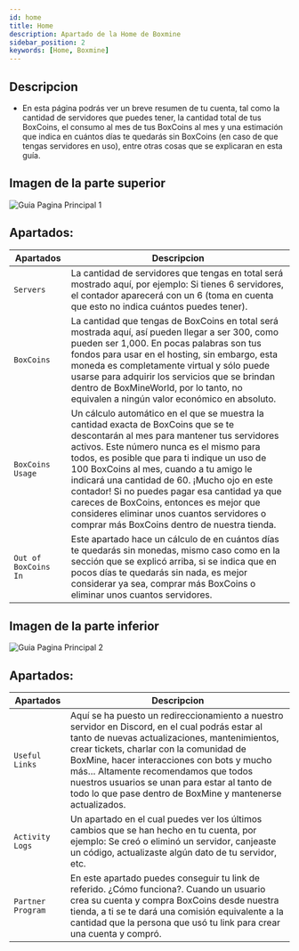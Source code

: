 ```yaml
---
id: home
title: Home
description: Apartado de la Home de Boxmine
sidebar_position: 2
keywords: [Home, Boxmine]
---
```


## Descripcion

- En esta página podrás ver un breve resumen de tu cuenta, tal como la cantidad de servidores que puedes tener, la cantidad total de tus BoxCoins, el consumo al mes de tus BoxCoins al mes y una estimación que indica en cuántos días te quedarás sin BoxCoins (en caso de que tengas servidores en uso), entre otras cosas que se explicaran en esta guía.

## Imagen de la parte superior

<img src='/img/dashboard/pagina-principal2.png' alt='Guia Pagina Principal 1' />

## Apartados:

| Apartados        | Descripcion                  |
| --------------- | ------------------------------ |
| `Servers` | La cantidad de servidores que tengas en total será mostrado aquí, por ejemplo: Si tienes 6 servidores, el contador aparecerá con un 6 (toma en cuenta que esto no indica cuántos puedes tener).        |
| `BoxCoins` | La cantidad que tengas de BoxCoins en total será mostrada aquí, así pueden llegar a ser 300, como pueden ser 1,000. En pocas palabras son tus fondos para usar en el hosting, sin embargo, esta moneda es completamente virtual y sólo puede usarse para adquirir los servicios que se brindan dentro de BoxMineWorld, por lo tanto, no equivalen a ningún valor económico en absoluto. |
| `BoxCoins Usage`    | Un cálculo automático en el que se muestra la cantidad exacta de BoxCoins que se te descontarán al mes para mantener tus servidores activos. Este número nunca es el mismo para todos, es posible que para ti indique un uso de 100 BoxCoins al mes, cuando a tu amigo le indicará una cantidad de 60. ¡Mucho ojo en este contador! Si no puedes pagar esa cantidad ya que careces de BoxCoins, entonces es mejor que consideres eliminar unos cuantos servidores o comprar más BoxCoins dentro de nuestra tienda.  |
| `Out of BoxCoins In`  | Este apartado hace un cálculo de en cuántos días te quedarás sin monedas, mismo caso como en la sección que se explicó arriba, si se indica que en pocos días te quedarás sin nada, es mejor considerar ya sea, comprar más BoxCoins o eliminar unos cuantos servidores.         |

## Imagen de la parte inferior

<img src='/img/dashboard/pagina-principal.png' alt='Guia Pagina Principal 2' />

## Apartados:

| Apartados        | Descripcion                  |
| --------------- | ------------------------------ |
| `Useful Links` | Aquí se ha puesto un redireccionamiento a nuestro servidor en Discord, en el cual podrás estar al tanto de nuevas actualizaciones, mantenimientos, crear tickets, charlar con la comunidad de BoxMine, hacer interacciones con bots y mucho más… Altamente recomendamos que todos nuestros usuarios se unan para estar al tanto de todo lo que pase dentro de BoxMine y mantenerse actualizados.        |
| `Activity Logs` | Un apartado en el cual puedes ver los últimos cambios que se han hecho en tu cuenta, por ejemplo: Se creó o eliminó un servidor, canjeaste un código, actualizaste algún dato de tu servidor, etc. |
| `Partner Program`    | En este apartado puedes conseguir tu link de referido. ¿Cómo funciona?. Cuando un usuario crea su cuenta y compra BoxCoins desde nuestra tienda, a ti se te dará una comisión equivalente a la cantidad que la persona que usó tu link para crear una cuenta y compró.  |